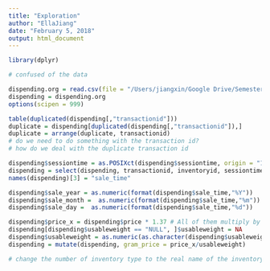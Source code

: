 ```yaml
---
title: "Exploration"
author: "EllaJiang"
date: "February 5, 2018"
output: html_document
---
```


```r
library(dplyr)
```

```r
# confused of the data

dispending.org = read.csv(file = "/Users/jiangxin/Google Drive/Semester IV/System Project/data analysis/dispensing_twoday.csv")
dispending = dispending.org
options(scipen = 999)

table(duplicated(dispending[,"transactionid"]))
duplicate = dispending[duplicated(dispending[,"transactionid"]),]
duplicate = arrange(duplicate, transactionid)
# do we need to do something with the transaction id?
# how do we deal with the duplicate transaction id

dispending$sessiontime = as.POSIXct(dispending$sessiontime, origin = "1970-01-01")  # is this the right code to change from number to datetime in R?
dispending = select(dispending, transactionid, inventoryid, sessiontime, inventorytype, usableweight, weight, price, created) ## what is the difference between sessiontime and created time? Which time should be used as sale time?
names(dispending)[3] = "sale_time"

dispending$sale_year = as.numeric(format(dispending$sale_time,"%Y"))
dispending$sale_month =  as.numeric(format(dispending$sale_time,"%m"))
dispending$sale_day =  as.numeric(format(dispending$sale_time,"%d"))

dispending$price_x = dispending$price * 1.37 # All of them multiply by 1.37 or part of them?
dispending[dispending$usableweight == "NULL", ]$usableweight = NA
dispending$usableweight = as.numeric(as.character(dispending$usableweight)) # not quit sure
dispending = mutate(dispending, gram_price = price_x/usableweight)

# change the number of inventory type to the real name of the inventory type

```

